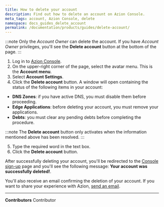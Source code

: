 ```yaml
---
title: How to delete your account
description: Find out how to delete an account on Azion Console.
meta_tags: account, Azion Console, delete
namespace: docs_guides_delete_account
permalink: /documentation/products/guides/delete-account/
---
```


:::note
Only the *Account Owner* can delete the account. If you have *Account Owner* privileges, you'll see the **Delete account** button at the bottom of the page.
:::

1. Log in to [Azion Console](https://console.azion.com/).
2. On the upper-right corner of the page, select the avatar menu. This is the **Account menu**.
3. Select **Account Settings**.
4. Click the **Delete account** button. A window will open containing the status of the following items in your account:

- **DNS Zones**: if you have active DNS, you must disable them before proceeding.
- **Edge Applications**: before deleting your account, you must remove your applications.
- **Debts**: you must clear any pending debts before completing the procedure.

:::note
The **Delete account** button only activates when the information mentioned above has been resolved.
:::


5. Type the required word in the text box.
6. Click the **Delete account** button.

After successfully deleting your account, you'll be redirected to the [Console sign-up](https://console.azion.com/signup/) page and you'll see the following message: **Your account was successfully deleted!**.

You'll also receive an email confirming the deletion of your account. If you want to share your experience with Azion, [send an email](mailto:feedback@azion.com).



---


**Contributors** <ContributorList>Contributor</ContributorList>
